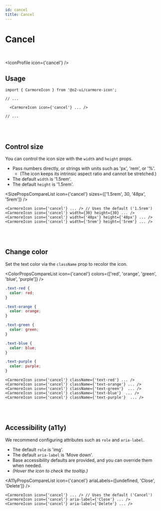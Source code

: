 ```yaml
---
id: cancel
title: Cancel
---
```




# Cancel

<br />

<IconProfile icon={'cancel'} />

## Usage

```tsx
import { CarmoreIcon } from '@o2-ui/carmore-icon';

// ...

  <CarmoreIcon icon={'cancel'} ... />

// ...
```

<br />
<br />

## Control size

You can control the icon size with the `width` and `height` props.

- Pass numbers directly, or strings with units such as 'px', 'rem', or '%'.
  - (The icon keeps its intrinsic aspect ratio and cannot be stretched.)
- The default `width` is '1.5rem'.
- The default `height` is '1.5rem'.

<SizePropsCompareList icon={'cancel'} sizes={['1.5rem', 30, '48px', '5rem']} />

```tsx
<CarmoreIcon icon={'cancel'} ... /> // Uses the default ('1.5rem')
<CarmoreIcon icon={'cancel'} width={30} height={30} ... />
<CarmoreIcon icon={'cancel'} width={'48px'} height={'48px'} ... />
<CarmoreIcon icon={'cancel'} width={'5rem'} height={'5rem'} ... />
```

<br />
<br />

## Change color

Set the text color via the `className` prop to recolor the icon.

<ColorPropsCompareList icon={'cancel'} colors={['red', 'orange', 'green', 'blue', 'purple']} />

```css
.text-red {
  color: red;
}

.text-orange {
  color: orange;
}

.text-green {
  color: green;
}

.text-blue {
  color: blue;
}

.text-purple {
  color: purple;
}
```

```tsx
<CarmoreIcon icon={'cancel'} className={'text-red'} ... />
<CarmoreIcon icon={'cancel'} className={'text-orange'} ... />
<CarmoreIcon icon={'cancel'} className={'text-green'}  ... />
<CarmoreIcon icon={'cancel'} className={'text-blue'}  ... />
<CarmoreIcon icon={'cancel'} className={'text-purple'}  ... />
```

<br />
<br />

## Accessibility (a11y)

We recommend configuring attributes such as `role` and `aria-label`.

- The default `role` is 'img'.
- The default `aria-label` is 'Move down'.
- Base accessibility defaults are provided, and you can override them when needed.
- _(Hover the icon to check the tooltip.)_

<A11yPropsCompareList icon={'cancel'} ariaLabels={[undefined, 'Close', 'Delete']} />

```tsx
<CarmoreIcon icon={'cancel'} ... /> // Uses the default ('Cancel')
<CarmoreIcon icon={'cancel'} aria-label={'Close'} ... />
<CarmoreIcon icon={'cancel'} aria-label={'Delete'} ... />
```
